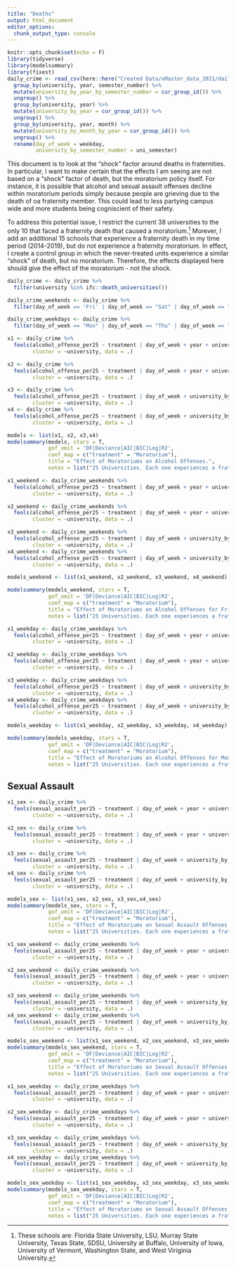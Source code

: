 ```yaml
---
title: "Deaths"
output: html_document
editor_options: 
  chunk_output_type: console
---
```


```r
knitr::opts_chunk$set(echo = F)
library(tidyverse)
library(modelsummary)
library(fixest)
daily_crime <- read_csv(here::here("Created Data/xMaster_data_2021/daily_panel.csv")) %>% 
  group_by(university, year, semester_number) %>% 
  mutate(university_by_year_by_semester_number = cur_group_id()) %>% 
  ungroup() %>% 
  group_by(university, year) %>% 
  mutate(university_by_year = cur_group_id()) %>% 
  ungroup() %>% 
  group_by(university, year, month) %>% 
  mutate(university_by_month_by_year = cur_group_id()) %>% 
  ungroup() %>% 
  rename(day_of_week = weekday,
         university_by_semester_number = uni_semester)
```

This document is to look at the "shock" factor around deaths in fraternities. In particular, I want to make certain that the effects I am seeing are not based on a "shock" factor of death, but the moratorium policy itself. For instance, it is possible that alcohol and sexual assault offenses decline within moratorium periods simply because people are grieving due to the death of oa fraternity member. This could lead to less partying campus wide and more students being cogniscient of their safety.

To address this potential issue, I restrict the current 38 universities to the only 10 that faced a fraternity death that caused a moratorium.^[These schools are: Florida State University, LSU, Murray State University, Texas State, SDSU, University at Buffalo, University of Iowa, University of Vermont, Washington State, and West Viriginia University.] Morever, I add an additional 15 schools that experience a fraternity death in my time period (2014-2019), but do not experience a fraternity moratorium. In effect, I create a control group in which the never-treated units experience a similar "shock" of death, but no moratorium. Therefore, the effects displayed here should give the effect of the moratorium - not the shock.

```r
daily_crime <- daily_crime %>% 
  filter(university %in% ifc::death_universities()) 

daily_crime_weekends <- daily_crime %>% 
  filter(day_of_week == 'Fri' | day_of_week == "Sat" | day_of_week == "Sun")

daily_crime_weekdays <- daily_crime %>% 
  filter(day_of_week == "Mon" | day_of_week == "Thu" | day_of_week == "Wed" | day_of_week == "Tue" )
```


```r
x1 <- daily_crime %>% 
  feols(alcohol_offense_per25 ~ treatment | day_of_week + year + university,
        cluster = ~university, data = .)

x2 <- daily_crime %>% 
  feols(alcohol_offense_per25 ~ treatment | day_of_week + year + university + semester_number,
        cluster = ~university, data = .)

x3 <- daily_crime %>% 
  feols(alcohol_offense_per25 ~ treatment | day_of_week + university_by_semester_number + year ,
        cluster = ~university, data = .)
x4 <- daily_crime %>% 
  feols(alcohol_offense_per25 ~ treatment | day_of_week + university_by_year_by_semester_number,
        cluster = ~university, data = .)

models <- list(x1, x2, x3,x4)
modelsummary(models, stars = T, 
             gof_omit = 'DF|Deviance|AIC|BIC|Log|R2',
             coef_map = c("treatment" = "Moratorium"),
             title = "Effect of Moratoriums on Alcohol Offenses.",
             notes = list("25 Universities. Each one experiences a fraternity death  at some point. 15 are never treated."))

```

```r
x1_weekend <- daily_crime_weekends %>% 
  feols(alcohol_offense_per25 ~ treatment | day_of_week + year + university,
        cluster = ~university, data = .)

x2_weekend <- daily_crime_weekends %>% 
  feols(alcohol_offense_per25 ~ treatment | day_of_week + year + university + semester_number,
        cluster = ~university, data = .)

x3_weekend <- daily_crime_weekends %>% 
  feols(alcohol_offense_per25 ~ treatment | day_of_week + university_by_semester_number + year ,
        cluster = ~university, data = .)
x4_weekend <- daily_crime_weekends %>% 
  feols(alcohol_offense_per25 ~ treatment | day_of_week + university_by_year_by_semester_number,
        cluster = ~university, data = .)

models_weekend <- list(x1_weekend, x2_weekend, x3_weekend, x4_weekend)

modelsummary(models_weekend, stars = T,
             gof_omit = 'DF|Deviance|AIC|BIC|Log|R2',
             coef_map = c("treatment" = "Moratorium"),
             title = "Effect of Moratoriums on Alcohol Offenses for Fri thru Sun only.",
             notes = list("25 Universities. Each one experiences a fraternity death  at some point. 15 are never treated"))
```


```r
x1_weekday <- daily_crime_weekdays %>% 
  feols(alcohol_offense_per25 ~ treatment | day_of_week + year + university,
        cluster = ~university, data = .)

x2_weekday <- daily_crime_weekdays %>% 
  feols(alcohol_offense_per25 ~ treatment | day_of_week + year + university + semester_number,
        cluster = ~university, data = .)

x3_weekday <- daily_crime_weekdays %>% 
  feols(alcohol_offense_per25 ~ treatment | day_of_week + university_by_semester_number + year ,
        cluster = ~university, data = .)
x4_weekday <- daily_crime_weekdays %>% 
  feols(alcohol_offense_per25 ~ treatment | day_of_week + university_by_year_by_semester_number,
        cluster = ~university, data = .)

models_weekday <- list(x1_weekday, x2_weekday, x3_weekday, x4_weekday)

modelsummary(models_weekday, stars = T,
             gof_omit = 'DF|Deviance|AIC|BIC|Log|R2',
             coef_map = c("treatment" = "Moratorium"),
             title = "Effect of Moratoriums on Alcohol Offenses for Mon thru Thurs only.",
             notes = list("25 Universities. Each one experiences a fraternity death  at some point. 15 are never treated"))
```

## Sexual Assault 


```r
x1_sex <- daily_crime %>% 
  feols(sexual_assault_per25 ~ treatment | day_of_week + year + university,
        cluster = ~university, data = .)

x2_sex <- daily_crime %>% 
  feols(sexual_assault_per25 ~ treatment | day_of_week + year + university + semester_number,
        cluster = ~university, data = .)

x3_sex <- daily_crime %>% 
  feols(sexual_assault_per25 ~ treatment | day_of_week + university_by_semester_number + year ,
        cluster = ~university, data = .)
x4_sex <- daily_crime %>% 
  feols(sexual_assault_per25 ~ treatment | day_of_week + university_by_year_by_semester_number,
        cluster = ~university, data = .)

models_sex <- list(x1_sex, x2_sex, x3_sex,x4_sex)
modelsummary(models_sex, stars = T, 
             gof_omit = 'DF|Deviance|AIC|BIC|Log|R2',
             coef_map = c("treatment" = "Moratorium"),
             title = "Effect of Moratoriums on Sexual Assault Offenses.",
             notes = list("25 Universities. Each one experiences a fraternity death  at some point. 15 are never treated"))

```


```r
x1_sex_weekend <- daily_crime_weekends %>% 
  feols(sexual_assault_per25 ~ treatment | day_of_week + year + university,
        cluster = ~university, data = .)

x2_sex_weekend <- daily_crime_weekends %>% 
  feols(sexual_assault_per25 ~ treatment | day_of_week + year + university + semester_number,
        cluster = ~university, data = .)

x3_sex_weekend <- daily_crime_weekends %>% 
  feols(sexual_assault_per25 ~ treatment | day_of_week + university_by_semester_number + year ,
        cluster = ~university, data = .)
x4_sex_weekend <- daily_crime_weekends %>% 
  feols(sexual_assault_per25 ~ treatment | day_of_week + university_by_year_by_semester_number,
        cluster = ~university, data = .)

models_sex_weekend <- list(x1_sex_weekend, x2_sex_weekend, x3_sex_weekend,x4_sex_weekend)
modelsummary(models_sex_weekend, stars = T, 
             gof_omit = 'DF|Deviance|AIC|BIC|Log|R2',
             coef_map = c("treatment" = "Moratorium"),
             title = "Effect of Moratoriums on Sexual Assault Offenses for Fri thru Sun.",
             notes = list("25 Universities. Each one experiences a fraternity death  at some point. 15 are never treated"))

```


```r
x1_sex_weekday <- daily_crime_weekdays %>% 
  feols(sexual_assault_per25 ~ treatment | day_of_week + year + university,
        cluster = ~university, data = .)

x2_sex_weekday <- daily_crime_weekdays %>% 
  feols(sexual_assault_per25 ~ treatment | day_of_week + year + university + semester_number,
        cluster = ~university, data = .)

x3_sex_weekday <- daily_crime_weekdays %>% 
  feols(sexual_assault_per25 ~ treatment | day_of_week + university_by_semester_number + year ,
        cluster = ~university, data = .)
x4_sex_weekday <- daily_crime_weekdays %>% 
  feols(sexual_assault_per25 ~ treatment | day_of_week + university_by_year_by_semester_number,
        cluster = ~university, data = .)

models_sex_weekday <- list(x1_sex_weekday, x2_sex_weekday, x3_sex_weekday,x4_sex_weekday)
modelsummary(models_sex_weekday, stars = T, 
             gof_omit = 'DF|Deviance|AIC|BIC|Log|R2',
             coef_map = c("treatment" = "Moratorium"),
             title = "Effect of Moratoriums on Sexual Assault Offenses for Mon thru Thur.",
             notes = list("25 Universities. Each one experiences a fraternity death  at some point. 15 are never treated"))

```

